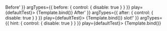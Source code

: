 
<Meta
	title="Components/InputText/Slots"
	component={VvInputText}
	args={defaultArgs}
	argTypes={argTypes}
/>

<Canvas>
	<Story
		name="Before"
		args={{
			before: '<div class="vv-badge vv-badge--sm uppercase">Before</vv-badge>'
		}}
		argTypes={{
			before: {
				control: {
					disable: true
				}
			}
		}}
		play={defaultTest}>
		{Template.bind()}
	</Story>
</Canvas>

<Canvas>
	<Story
		name="After"
		args={{
			after: '<div class="vv-badge vv-badge--sm uppercase">After</vv-badge>'
		}}
		argTypes={{
			after: {
				control: {
					disable: true
				}
			}
		}}
		play={defaultTest}>
		{Template.bind()}
	</Story>
</Canvas>

<Canvas>
	<Story
		name="Hint"
		args={{
			hint: 'Hint <em class="italic">slot!</em>'
		}}
		argTypes={{
			hint: {
				control: {
					disable: true
				}
			}
		}}
		play={defaultTest}>
		{Template.bind()}
	</Story>
</Canvas>
